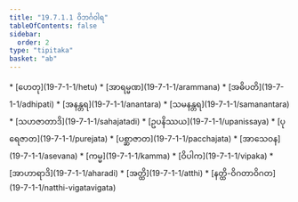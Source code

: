 ```yaml
---
title: "19.7.1.1 ဝိဘင်္ဂဝါရ"
tableOfContents: false
sidebar:
  order: 2
type: "tipitaka"
basket: "ab"
---
```



<DynamicBreadcrumb />



<TableOfContents>
* [ဟေတု](19-7-1-1/hetu)
* [အာရမ္မဏ](19-7-1-1/arammana)
* [အဓိပတိ](19-7-1-1/adhipati)
* [အနန္တရ](19-7-1-1/anantara)
* [သမနန္တရ](19-7-1-1/samanantara)
* [သဟဇာတာဒိ](19-7-1-1/sahajatadi)
* [ဥပနိဿယ](19-7-1-1/upanissaya)
* [ပုရေဇာတ](19-7-1-1/purejata)
* [ပစ္ဆာဇာတ](19-7-1-1/pacchajata)
* [အာသေဝန](19-7-1-1/asevana)
* [ကမ္မ](19-7-1-1/kamma)
* [ဝိပါက](19-7-1-1/vipaka)
* [အာဟာရာဒိ](19-7-1-1/aharadi)
* [အတ္ထိ](19-7-1-1/atthi)
* [နတ္ထိ-ဝိဂတာဝိဂတ](19-7-1-1/natthi-vigatavigata)
</TableOfContents>